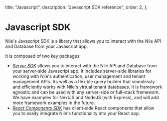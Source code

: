   title: "Javascript",
  description: "Javascript SDK reference",
  order: 2,
};

# Javascript SDK

Nile's Javascript SDK is a library that allows you to interact with the Nile API and Database from your Javascript app. 



It is composed of two key packages:

- *[Server SDK](./javascript/server)* allows you to interact with the Nile API and Database from your server-side Javascript app. 
It includes server-side libraries for working with Nile's authentication, user management and tenant management APIs. 
As well as a flexible query builder that seamlessly and efficiently works with Nile's virtual tenant databases.
It is framework agnostic and can be used with any server-side or full-stack framework. 
We have examples for NextJS and NodeJS (with Express), and will add more framework examples in the future.
- *[React Components SDK](./javascript/react)* has client-side React components that allow you to easily integrate Nile's functionality into your React app. 


